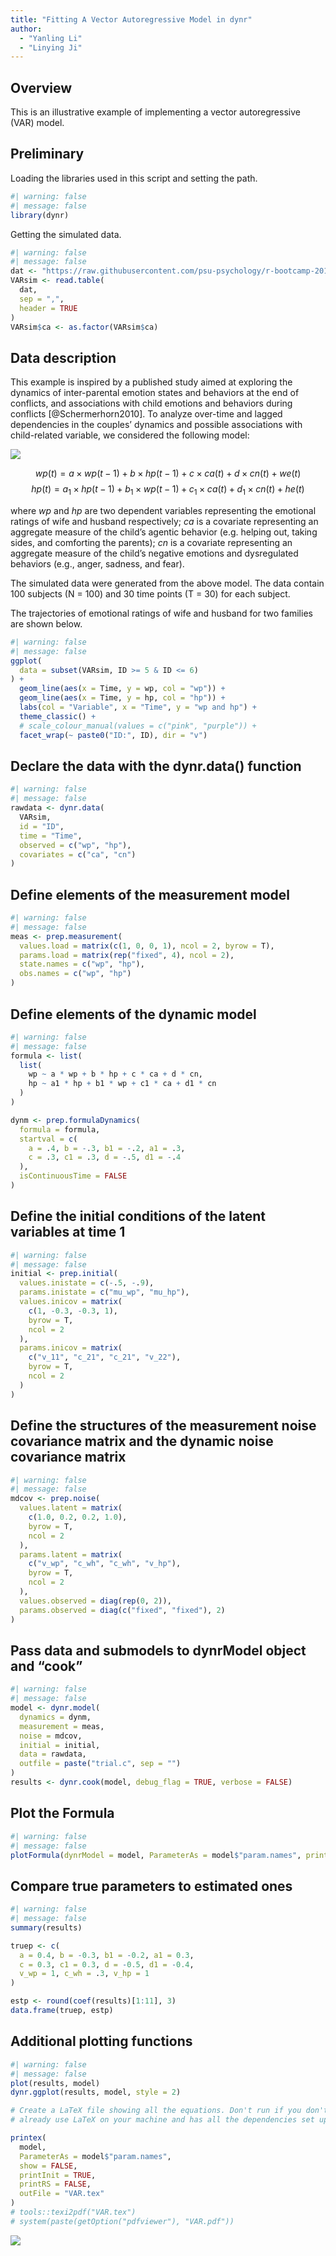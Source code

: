 ```yaml
---
title: "Fitting A Vector Autoregressive Model in dynr"
author:
  - "Yanling Li"
  - "Linying Ji"
---
```


## Overview

This is an illustrative example of implementing a vector autoregressive (VAR) model.

## Preliminary
Loading the libraries used in this script and setting the path.

```r
#| warning: false
#| message: false
library(dynr)
```

Getting the simulated data.

```r
#| warning: false
#| message: false
dat <- "https://raw.githubusercontent.com/psu-psychology/r-bootcamp-2019/master/demos/dynr/Data/VARsim.csv"
VARsim <- read.table(
  dat,
  sep = ",",
  header = TRUE
)
VARsim$ca <- as.factor(VARsim$ca)
```

## Data description

This example is inspired by a published study aimed at exploring the dynamics of inter-parental emotion states and behaviors at the end of conflicts, and associations with child emotions and behaviors during conflicts [@Schermerhorn2010]. To analyze over-time and lagged dependencies in the couples' dynamics and possible associations with child-related variable, we considered the following model:

![](https://raw.githubusercontent.com/psu-psychology/r-bootcamp-2019/master/demos/dynr/path.png)

$$wp(t) = a \times wp(t-1) + b \times hp(t-1) + c \times ca(t) + d \times cn(t) + we(t) $$
$$hp(t) = a_1 \times hp(t-1) + b_1 \times wp(t-1) + c_1 \times ca(t) + d_1 \times cn(t) + he(t)$$

where $wp$ and $hp$ are two dependent variables representing the emotional ratings of wife and husband respectively; $ca$ is a covariate representing an aggregate measure of the child's agentic behavior (e.g. helping out, taking sides, and comforting the parents); $cn$ is a covariate representing an aggregate measure of the child's negative emotions and dysregulated behaviors (e.g., anger, sadness, and fear).

The simulated data were generated from the above model. The data contain 100 subjects (N = 100) and 30 time points (T = 30) for each subject.

The trajectories of emotional ratings of wife and husband for two families are shown below.

```r
#| warning: false
#| message: false
ggplot(
  data = subset(VARsim, ID >= 5 & ID <= 6)
) +
  geom_line(aes(x = Time, y = wp, col = "wp")) +
  geom_line(aes(x = Time, y = hp, col = "hp")) +
  labs(col = "Variable", x = "Time", y = "wp and hp") +
  theme_classic() +
  # scale_colour_manual(values = c("pink", "purple")) +
  facet_wrap(~ paste0("ID:", ID), dir = "v")
```


## Declare the data with the dynr.data() function

```r
#| warning: false
#| message: false
rawdata <- dynr.data(
  VARsim,
  id = "ID",
  time = "Time",
  observed = c("wp", "hp"),
  covariates = c("ca", "cn")
)
```


## Define elements of the measurement model

```r
#| warning: false
#| message: false
meas <- prep.measurement(
  values.load = matrix(c(1, 0, 0, 1), ncol = 2, byrow = T),
  params.load = matrix(rep("fixed", 4), ncol = 2),
  state.names = c("wp", "hp"),
  obs.names = c("wp", "hp")
)
```

## Define elements of the dynamic model

```r
#| warning: false
#| message: false
formula <- list(
  list(
    wp ~ a * wp + b * hp + c * ca + d * cn,
    hp ~ a1 * hp + b1 * wp + c1 * ca + d1 * cn
  )
)

dynm <- prep.formulaDynamics(
  formula = formula,
  startval = c(
    a = .4, b = -.3, b1 = -.2, a1 = .3,
    c = .3, c1 = .3, d = -.5, d1 = -.4
  ),
  isContinuousTime = FALSE
)
```


## Define the initial conditions of the latent variables at time 1

```r
#| warning: false
#| message: false
initial <- prep.initial(
  values.inistate = c(-.5, -.9),
  params.inistate = c("mu_wp", "mu_hp"),
  values.inicov = matrix(
    c(1, -0.3, -0.3, 1),
    byrow = T,
    ncol = 2
  ),
  params.inicov = matrix(
    c("v_11", "c_21", "c_21", "v_22"),
    byrow = T,
    ncol = 2
  )
)
```


## Define the structures of the measurement noise covariance matrix and the dynamic noise covariance matrix

```r
#| warning: false
#| message: false
mdcov <- prep.noise(
  values.latent = matrix(
    c(1.0, 0.2, 0.2, 1.0),
    byrow = T,
    ncol = 2
  ),
  params.latent = matrix(
    c("v_wp", "c_wh", "c_wh", "v_hp"),
    byrow = T,
    ncol = 2
  ),
  values.observed = diag(rep(0, 2)),
  params.observed = diag(c("fixed", "fixed"), 2)
)
```

## Pass data and submodels to dynrModel object and "cook"

```r
#| warning: false
#| message: false
model <- dynr.model(
  dynamics = dynm,
  measurement = meas,
  noise = mdcov,
  initial = initial,
  data = rawdata,
  outfile = paste("trial.c", sep = "")
)
results <- dynr.cook(model, debug_flag = TRUE, verbose = FALSE)
```

## Plot the Formula

```r
#| warning: false
#| message: false
plotFormula(dynrModel = model, ParameterAs = model$"param.names", printDyn = TRUE, printMeas = TRUE)
```

## Compare true parameters to estimated ones

```r
#| warning: false
#| message: false
summary(results)

truep <- c(
  a = 0.4, b = -0.3, b1 = -0.2, a1 = 0.3,
  c = 0.3, c1 = 0.3, d = -0.5, d1 = -0.4,
  v_wp = 1, c_wh = .3, v_hp = 1
)

estp <- round(coef(results)[1:11], 3)
data.frame(truep, estp)
```

## Additional plotting functions

```r
#| warning: false
#| message: false
plot(results, model)
dynr.ggplot(results, model, style = 2)

# Create a LaTeX file showing all the equations. Don't run if you don't
# already use LaTeX on your machine and has all the dependencies set up.

printex(
  model,
  ParameterAs = model$"param.names",
  show = FALSE,
  printInit = TRUE,
  printRS = FALSE,
  outFile = "VAR.tex"
)
# tools::texi2pdf("VAR.tex")
# system(paste(getOption("pdfviewer"), "VAR.pdf"))
```

![](https://raw.githubusercontent.com/psu-psychology/r-bootcamp-2019/master/demos/dynr/Latex_output_VAR.PNG)
